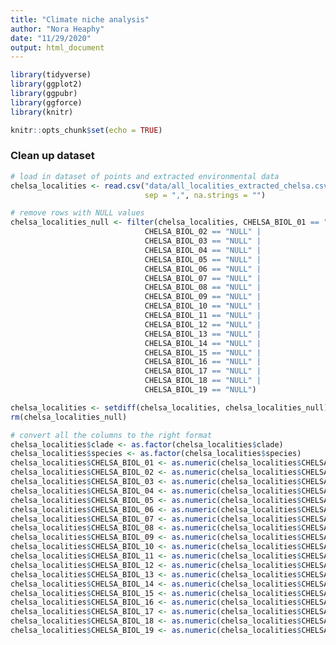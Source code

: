 ```yaml
---
title: "Climate niche analysis"
author: "Nora Heaphy"
date: "11/29/2020"
output: html_document
---
```


```r

library(tidyverse)
library(ggplot2)
library(ggpubr)
library(ggforce)
library(knitr)

knitr::opts_chunk$set(echo = TRUE)

```

### Clean up dataset

```r

# load in dataset of points and extracted environmental data
chelsa_localities <- read.csv("data/all_localities_extracted_chelsa.csv", header = TRUE, 
                              sep = ",", na.strings = "") 

# remove rows with NULL values
chelsa_localities_null <- filter(chelsa_localities, CHELSA_BIOL_01 == "NULL" | 
                              CHELSA_BIOL_02 == "NULL" | 
                              CHELSA_BIOL_03 == "NULL" | 
                              CHELSA_BIOL_04 == "NULL" | 
                              CHELSA_BIOL_05 == "NULL" | 
                              CHELSA_BIOL_06 == "NULL" | 
                              CHELSA_BIOL_07 == "NULL" | 
                              CHELSA_BIOL_08 == "NULL" | 
                              CHELSA_BIOL_09 == "NULL" | 
                              CHELSA_BIOL_10 == "NULL" | 
                              CHELSA_BIOL_11 == "NULL" | 
                              CHELSA_BIOL_12 == "NULL" | 
                              CHELSA_BIOL_13 == "NULL" | 
                              CHELSA_BIOL_14 == "NULL" | 
                              CHELSA_BIOL_15 == "NULL" | 
                              CHELSA_BIOL_16 == "NULL" |
                              CHELSA_BIOL_17 == "NULL" | 
                              CHELSA_BIOL_18 == "NULL" | 
                              CHELSA_BIOL_19 == "NULL")

chelsa_localities <- setdiff(chelsa_localities, chelsa_localities_null)
rm(chelsa_localities_null)

# convert all the columns to the right format
chelsa_localities$clade <- as.factor(chelsa_localities$clade)
chelsa_localities$species <- as.factor(chelsa_localities$species)
chelsa_localities$CHELSA_BIOL_01 <- as.numeric(chelsa_localities$CHELSA_BIOL_01)
chelsa_localities$CHELSA_BIOL_02 <- as.numeric(chelsa_localities$CHELSA_BIOL_02)
chelsa_localities$CHELSA_BIOL_03 <- as.numeric(chelsa_localities$CHELSA_BIOL_03)
chelsa_localities$CHELSA_BIOL_04 <- as.numeric(chelsa_localities$CHELSA_BIOL_04)
chelsa_localities$CHELSA_BIOL_05 <- as.numeric(chelsa_localities$CHELSA_BIOL_05)
chelsa_localities$CHELSA_BIOL_06 <- as.numeric(chelsa_localities$CHELSA_BIOL_06)
chelsa_localities$CHELSA_BIOL_07 <- as.numeric(chelsa_localities$CHELSA_BIOL_07)
chelsa_localities$CHELSA_BIOL_08 <- as.numeric(chelsa_localities$CHELSA_BIOL_08)
chelsa_localities$CHELSA_BIOL_09 <- as.numeric(chelsa_localities$CHELSA_BIOL_09)
chelsa_localities$CHELSA_BIOL_10 <- as.numeric(chelsa_localities$CHELSA_BIOL_10)
chelsa_localities$CHELSA_BIOL_11 <- as.numeric(chelsa_localities$CHELSA_BIOL_11)
chelsa_localities$CHELSA_BIOL_12 <- as.numeric(chelsa_localities$CHELSA_BIOL_12)
chelsa_localities$CHELSA_BIOL_13 <- as.numeric(chelsa_localities$CHELSA_BIOL_13)
chelsa_localities$CHELSA_BIOL_14 <- as.numeric(chelsa_localities$CHELSA_BIOL_14)
chelsa_localities$CHELSA_BIOL_15 <- as.numeric(chelsa_localities$CHELSA_BIOL_15)
chelsa_localities$CHELSA_BIOL_16 <- as.numeric(chelsa_localities$CHELSA_BIOL_16)
chelsa_localities$CHELSA_BIOL_17 <- as.numeric(chelsa_localities$CHELSA_BIOL_17)
chelsa_localities$CHELSA_BIOL_18 <- as.numeric(chelsa_localities$CHELSA_BIOL_18)
chelsa_localities$CHELSA_BIOL_19 <- as.numeric(chelsa_localities$CHELSA_BIOL_19)

```